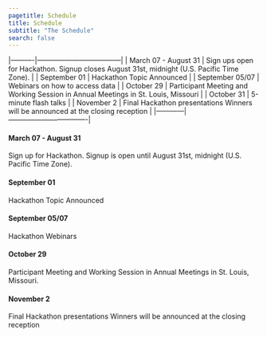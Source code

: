 ```yaml
---
pagetitle: Schedule
title: Schedule
subtitle: "The Schedule"
search: false
---
```



|----------|------------------------------------|
| March 07 - August 31 | Sign ups open for Hackathon. Signup closes August 31st, midnight (U.S. Pacific Time Zone). |
| September 01  | Hackathon Topic Announced  |
| September 05/07 | Webinars on how to access data |
| October 29  | Participant Meeting and Working Session in Annual Meetings in St. Louis, Missouri |
| October 31 | 5-minute flash talks | 
| November 2 | Final Hackathon presentations \n
Winners will be announced at the closing reception |
|------------|----------------------------------|



#### March 07 - August 31  

Sign up for Hackathon. Signup is open until August 31st, midnight (U.S. Pacific Time Zone).

#### September 01 

Hackathon Topic Announced

#### September 05/07

Hackathon Webinars

#### October 29

Participant Meeting and Working Session in Annual Meetings in St. Louis, Missouri.

#### November 2

Final Hackathon presentations
Winners will be announced at the closing reception





